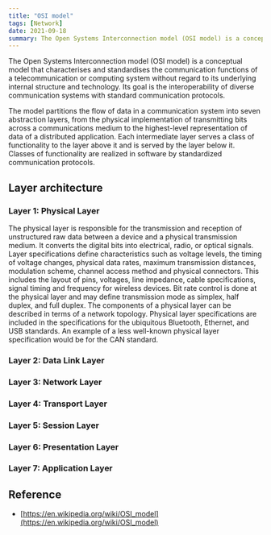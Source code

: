 ```yaml
---
title: "OSI model"
tags: [Network]
date: 2021-09-18
summary: The Open Systems Interconnection model (OSI model) is a conceptual model that characterises and standardises the communication functions of a telecommunication or computing system without regard to its underlying internal structure and technology.
---
```


The Open Systems Interconnection model (OSI model) is a conceptual model that characterises and standardises the communication functions of a telecommunication or computing system without regard to its underlying internal structure and technology. Its goal is the interoperability of diverse communication systems with standard communication protocols.

The model partitions the flow of data in a communication system into seven
abstraction layers, from the physical implementation of transmitting bits across
a communications medium to the highest-level representation of data of a
distributed application. Each intermediate layer serves a class of functionality
to the layer above it and is served by the layer below it. Classes of
functionality are realized in software by standardized communication protocols.

## Layer architecture

### Layer 1: Physical Layer

The physical layer is responsible for the transmission and reception of
unstructured raw data between a device and a physical transmission medium. It
converts the digital bits into electrical, radio, or optical signals. Layer
specifications define characteristics such as voltage levels, the timing of
voltage changes, physical data rates, maximum transmission distances, modulation
scheme, channel access method and physical connectors. This includes the layout
of pins, voltages, line impedance, cable specifications, signal timing and
frequency for wireless devices. Bit rate control is done at the physical layer
and may define transmission mode as simplex, half duplex, and full duplex. The
components of a physical layer can be described in terms of a network topology.
Physical layer specifications are included in the specifications for the
ubiquitous Bluetooth, Ethernet, and USB standards. An example of a less
well-known physical layer specification would be for the CAN standard.

### Layer 2: Data Link Layer

### Layer 3: Network Layer

### Layer 4: Transport Layer

### Layer 5: Session Layer

### Layer 6: Presentation Layer

### Layer 7: Application Layer

## Reference

- [https://en.wikipedia.org/wiki/OSI_model](https://en.wikipedia.org/wiki/OSI_model)
